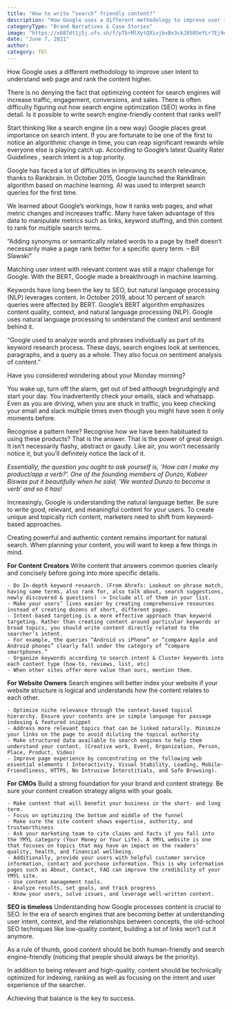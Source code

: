 ```yaml
---
title: "How to write “search” friendly content?"
description: "How Google uses a different methodology to improve user intent to understand web page and rank the content higher."
categoryType: "Brand Narratives & Case Stories"
image: "https://x687dt1j5j.ufs.sh/f/pTbrMlXytQXivjbvBx3ckJ850SeYLr7Ej9q6hwR1AZmiuf3U"
date: "June 7, 2021"
author:
category: fbl
---
```


How Google uses a different methodology to improve user intent to understand web page and rank the content higher.

There is no denying the fact that optimizing content for search engines will increase traffic, engagement, conversions, and sales. There is often difficulty figuring out how search engine optimization (SEO) works in fine detail. Is it possible to write search engine-friendly content that ranks well?

Start thinking like a search engine (in a new way)
Google places great importance on search intent. If you are fortunate to be one of the first to notice an algorithmic change in time, you can reap significant rewards while everyone else is playing catch up. According to Google’s latest Quality Rater Guidelines , search intent is a top priority.

Google has faced a lot of difficulties in improving its search relevance, thanks to Rankbrain. In October 2015, Google launched the RankBrain algorithm based on machine learning. AI was used to interpret search queries for the first time.

We learned about Google’s workings, how it ranks web pages, and what metric changes and increases traffic. Many have taken advantage of this data to manipulate metrics such as links, keyword stuffing, and thin content to rank for multiple search terms.

“Adding synonyms or semantically related words to a page by itself doesn’t necessarily make a page rank better for a specific query term. – Bill Slawski”

Matching user intent with relevant content was still a major challenge for Google. With the BERT, Google made a breakthrough in machine learning.

Keywords have long been the key to SEO, but natural language processing (NLP) leverages content.
In October 2019, about 10 percent of search queries were affected by BERT. Google’s BERT algorithm emphasizes content quality, context, and natural language processing (NLP). Google uses natural language processing to understand the context and sentiment behind it.

“Google used to analyze words and phrases individually as part of its keyword research process. These days, search engines look at sentences, paragraphs, and a query as a whole. They also focus on sentiment analysis of content.”

Have you considered wondering about your Monday morning?

You wake up, turn off the alarm, get out of bed although begrudgingly and start your day. You inadvertently check your emails, slack and whatsapp. Even as you are driving, when you are stuck in traffic, you keep checking your email and slack multiple times even though you might have seen it only moments before.

Recognise a pattern here? Recognise how we have been habituated to using these products? That is the answer. That is the power of great design. It isn’t necessarily flashy, abstract or gaudy. Like air, you won’t necessarily notice it, but you’ll definitely notice the lack of it.

_Essentially, the question you ought to ask yourself is, ‘How can I make my product/app a verb?’. One of the founding members of Dunzo, Kabeer Biswas put it beautifully when he said, ‘We wanted Dunzo to become a verb’ and so it has!_

Increasingly, Google is understanding the natural language better. Be sure to write good, relevant, and meaningful content for your users. To create unique and topically rich content, marketers need to shift from keyword-based approaches.

Creating powerful and authentic content remains important for natural search. When planning your content, you will want to keep a few things in mind.

**For Content Creators**
Write content that answers common queries clearly and concisely before going into more specific details.

    - Do In-depth keyword research. (From Ahrefs: Lookout on phrase match, having same terms, also rank for, also talk about, search suggestions, newly discovered & questions) -> Include all of them in your list.
    - Make your users’ lives easier by creating comprehensive resources instead of creating dozens of short, different pages.
    - Intent-based targeting is a more effective approach than keyword targeting. Rather than creating content around particular keywords or broad topics, you should write content directly related to the searcher’s intent.
    - For example, the queries “Android vs iPhone” or “compare Apple and Android phones” clearly fall under the category of “compare smartphones.”
    - Organize keywords according to search intent & Cluster keywords into each content type (how-to, reviews, list, etc)
    - When other sites offer more value than ours, mention them.

**For Website Owners**
Search engines will better index your website if your website structure is logical and understands how the content relates to each other.

    - Optimize niche relevance through the context-based topical hierarchy. Ensure your contents are in simple language for passage indexing & featured snippet
    - Address more relevant topics that can be linked naturally. Minimize your links on the page to avoid diluting the topical authority
    - Make structured data available to search engines to help them understand your content. (Creative work, Event, Organization, Person, Place, Product, Video)
    - Improve page experience by concentrating on the following web essential elements ( Interactivity, Visual Stability, Loading, Mobile-Friendliness, HTTPS, No Intrusive Interstitials, and Safe Browsing).

**For CMOs**
Build a strong foundation for your brand and content strategy. Be sure your content creation strategy aligns with your goals.

    - Make content that will benefit your business in the short- and long term.
    - Focus on optimizing the bottom and middle of the funnel
    - Make sure the site content shows expertise, authority, and trustworthiness
    - Ask your marketing team to cite claims and facts if you fall into the YMYL category (Your Money or Your Life). A YMYL website is one that focuses on topics that may have an impact on the readers’ quality, health, and financial wellbeing.
    - Additionally, provide your users with helpful customer service information, contact and purchase information. This is why information pages such as About, Contact, FAQ can improve the credibility of your YMYL site.
    - Use content management tools.
    - Analyze results, set goals, and track progress
    - Know your users, solve issues, and leverage well-written content.

**SEO is timeless**
Understanding how Google processes content is crucial to SEO. In the era of search engines that are becoming better at understanding user intent, context, and the relationships between concepts, the old-school SEO techniques like low-quality content, building a lot of links won’t cut it anymore.

As a rule of thumb, good content should be both human-friendly and search engine-friendly (noticing that people should always be the priority).

In addition to being relevant and high-quality, content should be technically optimized for indexing, ranking as well as focusing on the intent and user experience of the searcher.

Achieving that balance is the key to success.
